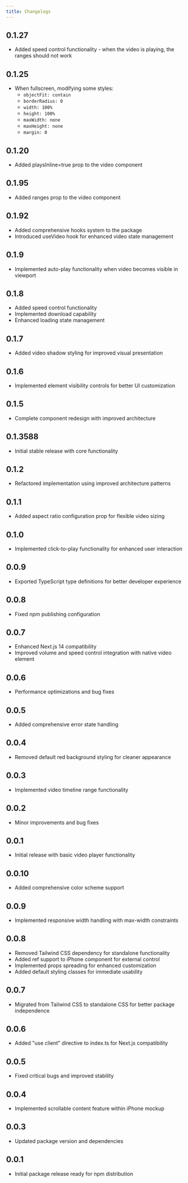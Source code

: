 ```yaml
---
title: Changelogs
---
```


## 0.1.27

- Added speed control functionality - when the video is playing, the ranges should not work

## 0.1.25

- When fullscreen, modifying some styles:
  - `objectFit: contain`
  - `borderRadius: 0`
  - `width: 100%`
  - `height: 100%`
  - `maxWidth: none`
  - `maxHeight: none`
  - `margin: 0`

## 0.1.20

- Added playsInline=true prop to the video component

## 0.1.95

- Added ranges prop to the video component

## 0.1.92

- Added comprehensive hooks system to the package
- Introduced useVideo hook for enhanced video state management

## 0.1.9

- Implemented auto-play functionality when video becomes visible in viewport

## 0.1.8

- Added speed control functionality
- Implemented download capability
- Enhanced loading state management

## 0.1.7

- Added video shadow styling for improved visual presentation

## 0.1.6

- Implemented element visibility controls for better UI customization

## 0.1.5

- Complete component redesign with improved architecture

## 0.1.3588

- Initial stable release with core functionality

## 0.1.2

- Refactored implementation using improved architecture patterns

## 0.1.1

- Added aspect ratio configuration prop for flexible video sizing

## 0.1.0

- Implemented click-to-play functionality for enhanced user interaction

## 0.0.9

- Exported TypeScript type definitions for better developer experience

## 0.0.8

- Fixed npm publishing configuration

## 0.0.7

- Enhanced Next.js 14 compatibility
- Improved volume and speed control integration with native video element

## 0.0.6

- Performance optimizations and bug fixes

## 0.0.5

- Added comprehensive error state handling

## 0.0.4

- Removed default red background styling for cleaner appearance

## 0.0.3

- Implemented video timeline range functionality

## 0.0.2

- Minor improvements and bug fixes

## 0.0.1

- Initial release with basic video player functionality

## 0.0.10

- Added comprehensive color scheme support

## 0.0.9

- Implemented responsive width handling with max-width constraints

## 0.0.8

- Removed Tailwind CSS dependency for standalone functionality
- Added ref support to iPhone component for external control
- Implemented props spreading for enhanced customization
- Added default styling classes for immediate usability

## 0.0.7

- Migrated from Tailwind CSS to standalone CSS for better package independence

## 0.0.6

- Added "use client" directive to index.ts for Next.js compatibility

## 0.0.5

- Fixed critical bugs and improved stability

## 0.0.4

- Implemented scrollable content feature within iPhone mockup

## 0.0.3

- Updated package version and dependencies

## 0.0.1

- Initial package release ready for npm distribution
